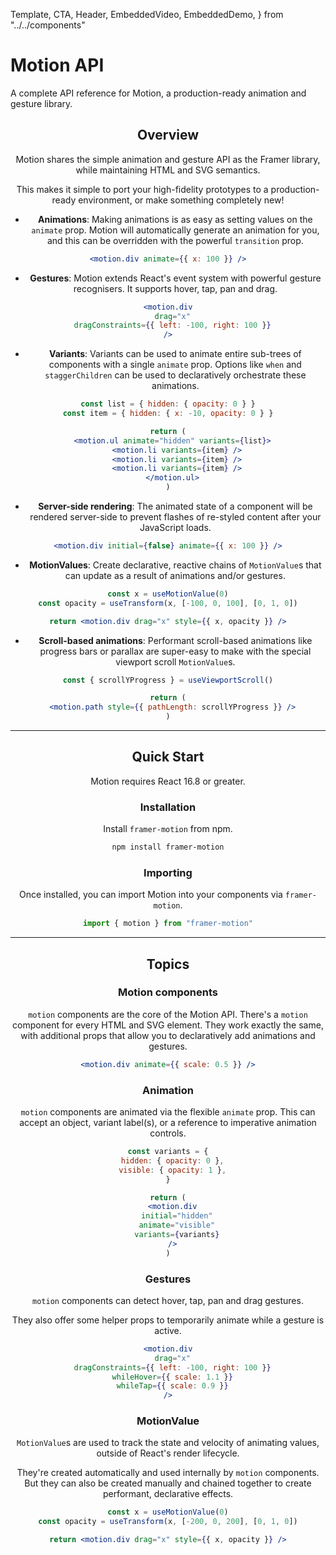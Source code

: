 <!-- 👋 Editing this file? Need help? → https://github.com/framer/api-docs/blob/master/CONTRIBUTING.md -->

  Template,
  CTA,
  Header,
  EmbeddedVideo,
  EmbeddedDemo,
} from "../../components"


<div>

# Motion API

<span className="lead">
  A complete API reference for Motion, a production-ready
  animation and gesture library.
</span>

</div>

<Header />

<div className="followed-by-list">

## Overview

Motion shares the simple animation and gesture API as the Framer library, while maintaining HTML and SVG semantics.

This makes it simple to port your high-fidelity prototypes to a production-ready environment, or make something completely new!

</div>

<div>

- **Animations**: Making animations is as easy as setting values on the `animate` prop. Motion will automatically generate an animation for you, and this can be overridden with the powerful `transition` prop.

</div>

```jsx
<motion.div animate={{ x: 100 }} />
```

<div>

- **Gestures**: Motion extends React's event system with powerful gesture recognisers. It supports hover, tap, pan and drag.

</div>

```jsx
<motion.div
  drag="x"
  dragConstraints={{ left: -100, right: 100 }}
/>
```

<div>

- **Variants**: Variants can be used to animate entire sub-trees of components with a single `animate` prop. Options like `when` and `staggerChildren` can be used to declaratively orchestrate these animations.

</div>

```jsx
const list = { hidden: { opacity: 0 } }
const item = { hidden: { x: -10, opacity: 0 } }

return (
  <motion.ul animate="hidden" variants={list}>
    <motion.li variants={item} />
    <motion.li variants={item} />
    <motion.li variants={item} />
  </motion.ul>
)
```

<div>

- **Server-side rendering**: The animated state of a component will be rendered server-side to prevent flashes of re-styled content after your JavaScript loads.

</div>

```jsx
<motion.div initial={false} animate={{ x: 100 }} />
```

<div>

- **MotionValues**: Create declarative, reactive chains of `MotionValue`s that can update as a result of animations and/or gestures.

</div>

```jsx
const x = useMotionValue(0)
const opacity = useTransform(x, [-100, 0, 100], [0, 1, 0])

return <motion.div drag="x" style={{ x, opacity }} />
```

<div>

- **Scroll-based animations**: Performant scroll-based animations like progress bars or parallax are super-easy to make with the special viewport scroll `MotionValue`s.

</div>

```jsx
const { scrollYProgress } = useViewportScroll()

return (
  <motion.path style={{ pathLength: scrollYProgress }} />
)
```

---

## Quick Start

Motion requires React 16.8 or greater.

### Installation

Install `framer-motion` from npm.

```bash
npm install framer-motion
```

### Importing

Once installed, you can import Motion into your components via `framer-motion`.

```jsx
import { motion } from "framer-motion"
```

---

## Topics

### Motion components

<div>

`motion` components are the core of the Motion API. There's a `motion` component for every HTML and SVG element. They work exactly the same, with additional props that allow you to declaratively add animations and gestures.

<CTA name="Learn More" link="/legacy/docs/motion/component" />

</div>

```jsx
<motion.div animate={{ scale: 0.5 }} />
```

### Animation

<div>

`motion` components are animated via the flexible `animate` prop. This can accept an object, variant label(s), or a reference to imperative animation controls.

<CTA name="Learn More" link="/legacy/docs/motion/animation" />

</div>

```jsx
const variants = {
  hidden: { opacity: 0 },
  visible: { opacity: 1 },
}

return (
  <motion.div
    initial="hidden"
    animate="visible"
    variants={variants}
  />
)
```

### Gestures

<div>

`motion` components can detect hover, tap, pan and drag gestures.

They also offer some helper props to temporarily animate while a gesture is active.

<CTA name="Learn More" link="/legacy/docs/motion/gestures" />

</div>

```jsx
<motion.div
  drag="x"
  dragConstraints={{ left: -100, right: 100 }}
  whileHover={{ scale: 1.1 }}
  whileTap={{ scale: 0.9 }}
/>
```

### MotionValue

<div>

`MotionValue`s are used to track the state and velocity of animating values, outside of React's render lifecycle.

They're created automatically and used internally by `motion` components. But they can also be created manually and chained together to create performant, declarative effects.

<CTA name="Learn More" link="/legacy/docs/motion/motionvalue" />

</div>

```jsx
const x = useMotionValue(0)
const opacity = useTransform(x, [-200, 0, 200], [0, 1, 0])

return <motion.div drag="x" style={{ x, opacity }} />
```
